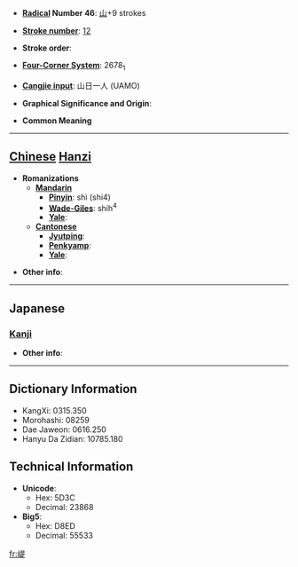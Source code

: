 * '''[[Wiktionary:Chinese radical index| Radical]] Number 46''': [[Wiktionary:Chinese radical index 山|山]]+9 strokes

* '''[[Wiktionary:Chinese total strokes index|Stroke number]]''': [[Wiktionary:Chinese total strokes index 12|12]]

* '''Stroke order''': 

* '''[[Wiktionary:Chinese four corner index|Four-Corner System]]''': 2678<sub>1</sub>

* '''[[Wiktionary:Chinese Cangjie index|Cangjie input]]''': 山日一人 (UAMO)

* '''Graphical Significance and Origin''': 

* '''Common Meaning'''

----

== [[Chinese]] [[Hanzi]] ==

* '''Romanizations'''
** '''[[Mandarin]]'''
*** '''[[Pinyin]]''': shì (shi4)
*** '''[[Wade-Giles]]''': shih<sup>4</sup>
*** '''[[Yale]]''': 
** '''[[Cantonese]]'''
*** '''[[Jyutping]]''':
*** '''[[Penkyamp]]''': 
*** '''[[Yale]]''': 

* '''Other info''': 

----

==Japanese==
===[[Kanji]]===
{{kanji|on readings=[[し]] (shi), [[てつ]] (tetsu)
|kun readings=
}}

* '''Other info''':  

----

== Dictionary Information ==

* KangXi: 0315.350
* Morohashi: 08259
* Dae Jaweon: 0616.250
* Hanyu Da Zidian: 10785.180

== Technical Information ==

* '''Unicode''':
** Hex: 5D3C
** Decimal: 23868
* '''Big5''':
** Hex: D8ED
** Decimal: 55533

[[fr:崼]]